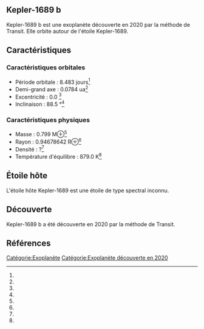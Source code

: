 == Kepler-1689 b ==

{{Infobox Exoplanète
| nom = Kepler-1689 b
| image = 
| légende = 
| étoile = Kepler-1689
| constellation = 
| ascension_droite = 
| déclinaison = 
| distance = ?
| type_spectral = ?
| masse = 0.799 M⊕<ref></ref>
| rayon = 0.94678642 R⊕<ref></ref>
| densité = ?<ref></ref>
| gravité = ?<ref></ref>
| température = 879.0 K<ref></ref>
| période = 8.483 j<ref></ref>
| demi_grand_axe = 0.0784 ua<ref></ref>
| excentricité = 0.0 <ref></ref>
| inclinaison = 88.5 °<ref></ref>
| méthode_découverte = Transit
| date_découverte = 2020
| statut = Confirmée
}}

Kepler-1689 b est une exoplanète découverte en 2020 par la méthode de Transit. Elle orbite autour de l'étoile Kepler-1689.

== Caractéristiques ==

=== Caractéristiques orbitales ===
* Période orbitale : 8.483 jours<ref></ref>
* Demi-grand axe : 0.0784 ua<ref></ref>
* Excentricité : 0.0 <ref></ref>
* Inclinaison : 88.5 °<ref></ref>

=== Caractéristiques physiques ===
* Masse : 0.799 M⊕<ref></ref>
* Rayon : 0.94678642 R⊕<ref></ref>
* Densité : ?<ref></ref>
* Température d'équilibre : 879.0 K<ref></ref>

== Étoile hôte ==

{{Infobox Étoile
| nom = Kepler-1689
| image = 
| légende = 
| constellation = 
| ascension_droite = 
| déclinaison = 
| distance = ?
| type_spectral = ?
| magnitude_absolue = 
| magnitude_apparente = 
| masse = ?<ref></ref>
| rayon = ?<ref></ref>
| température = ?<ref></ref>
| métallicité = ?<ref></ref>
| âge = ?<ref></ref>
}}

L'étoile hôte Kepler-1689 est une étoile de type spectral inconnu.

== Découverte ==

Kepler-1689 b a été découverte en 2020 par la méthode de Transit.

== Références ==
<references />

[[Catégorie:Exoplanète]]
[[Catégorie:Exoplanète découverte en 2020]]
